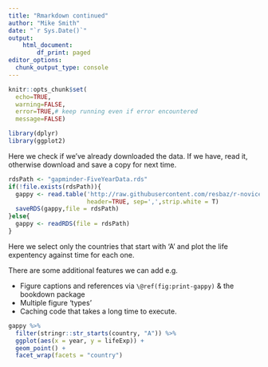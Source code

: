 ```yaml
---
title: "Rmarkdown continued"
author: "Mike Smith"
date: "`r Sys.Date()`"
output: 
    html_document: 
        df_print: paged
editor_options: 
  chunk_output_type: console
---
```



```r
knitr::opts_chunk$set(
  echo=TRUE,
  warning=FALSE,
  error=TRUE,# keep running even if error encountered
  message=FALSE)
```

```r
library(dplyr)
library(ggplot2)
```

Here we check if we've already downloaded the data.  If we have, read it, otherwise download and save a copy for next time.

```r
rdsPath <- "gapminder-FiveYearData.rds"
if(!file.exists(rdsPath)){
  gappy <- read.table('http://raw.githubusercontent.com/resbaz/r-novice-gapminder-files/master/data/gapminder-FiveYearData.csv',
                      header=TRUE, sep=',',strip.white = T)
  saveRDS(gappy,file = rdsPath)
}else{
  gappy <- readRDS(file = rdsPath)
}
```

Here we select only the countries that start with 'A' and plot the life expentency against time for each one.

There are some additional features we can add e.g.

- Figure captions and references via `\@ref(fig:print-gappy)` & the bookdown package
- Multiple figure 'types'
- Caching code that takes a long time to execute.

```r
gappy %>%
  filter(stringr::str_starts(country, "A")) %>%
  ggplot(aes(x = year, y = lifeExp)) +
  geom_point() +
  facet_wrap(facets = "country")
```
